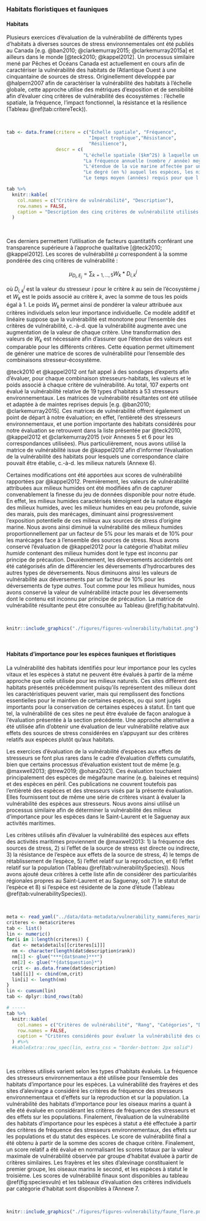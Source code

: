 ### Habitats floristiques et fauniques

#### Habitats

Plusieurs exercices d’évaluation de la vulnérabilité de différents types d’habitats à diverses sources de stress environnementales ont été publiés au Canada [e.g. @ban2010; @clarkemurray2015; @clarkemurray2015a] et ailleurs dans le monde [@teck2010; @kappel2012]. Un processus similaire mené par Pêches et Océans Canada est actuellement en cours afin de caractériser la vulnérabilité des habitats de l’Atlantique Ouest à une cinquantaine de sources de stress. Originellement développée par @halpern2007 afin de caractériser la vulnérabilité des habitats à l'échelle globale, cette approche utilise des métriques d’exposition et de sensibilité afin d'évaluer cinq critères de vulnérabilité des écosystèmes : l’échelle spatiale, la fréquence, l’impact fonctionnel, la résistance et la résilience (Tableau \@ref(tab:critereTeck)).

<br/>

```r
tab <- data.frame(critere = c("Échelle spatiale", "Fréquence",
                              "Impact trophique","Résistance",
                              "Résilience"),
                  descr = c(
                            "L'échelle spatiale ($km^2$) à laquelle un stresseur affecte un habitat directement et indirectement",
                            "La fréquence annuelle (nombre / année) moyenne d'un stresseur à une localisation particulière au sein d'une région",
                            "L'étendue de la vie marine affectée par un stresseur au sein d'un écosystème et d'une région donnée (c.-à-d. une ou plusieurs espèces, un ou plusieurs niveaux trophiques, ou un écosystème entier)",
                            "Le degré (en %) auquel les espèces, les niveaux trophiques, ou l'état naturel d'un écosystème entier est affecté par le stresseur",
                            "Le temps moyen (années) requis pour que l'espèce, le niveau trophique, ou la communauté entière affecté retourne à son état naturel suite à la perturbation causée par le stresseur"))

tab %>%
  knitr::kable(
    col.names = c("Critère de vulnérabilité", "Description"),
    row.names = FALSE,
    caption = "Description des cinq critères de vulnérabilité utilisés pour évaluer la vulnérabilité relative des habitats à chaque stresseur [adapté de @teck2010]"
  )
```

<br/>

Ces derniers permettent l’utilisation de facteurs quantitatifs conférant une transparence supérieure à l’approche qualitative [@teck2010; @kappel2012]. Les scores de vulnérabilité $\mu$ correspondent à la somme pondérée des cinq critères de vulnérabilité :

$$\mu_{D_i,E_j} = \sum_{k = 1,...,5} W_k * D^j_{i,k}$$

où $D^j_{i,k}$ est la valeur du stresseur $i$ pour le critère $k$ au sein de l’écosystème $j$ et $W_k$ est le poids associé au critère $k$, avec la somme de tous les poids égal à 1. Le poids $W_k$ permet ainsi de pondérer la valeur attribuée aux critères individuels selon leur importance individuelle. Ce modèle additif et linéaire suppose que la vulnérabilité est monotone pour l’ensemble des critères de vulnérabilité, c.-à-d. que la vulnérabilité augmente avec une augmentation de la valeur de chaque critère. Une transformation des valeurs de $W_k$ est nécessaire afin d’assurer que l’étendue des valeurs est comparable pour les différents critères. Cette équation permet ultimement de générer une matrice de scores de vulnérabilité pour l’ensemble des combinaisons stresseur-écosystème.

@teck2010 et @kappel2012 ont fait appel à des sondages d'experts afin d'évaluer, pour chaque combinaison stresseurs-habitats, les valeurs et le poids associé à chaque critère de vulnérabilité. Au total, 107 experts ont évalué la vulnérabilité relative de 19 types d'habitats à 53 stresseurs environnementaux. Les matrices de vulnérabilité résultantes ont été utilisée et adaptée à de maintes reprises depuis [e.g. @ban2010; @clarkemurray2015]. Ces matrices de vulnérabilité offrent également un point de départ à notre évaluation; en effet, l'entièreté des stresseurs environnementaux, et une portion importante des habitats considérés pour notre évaluation se retrouvent dans la liste présentée par @teck2010, @kappel2012 et @clarkemurray2015 (voir Annexes 5 et 6 pour les correspondances utilisées). Plus particulièrement, nous avons utilisé la matrice de vulnérabilité issue de @kappel2012 afin d’informer l’évaluation de la vulnérabilité des habitats pour lesquels une correspondance claire pouvait être établie, c.-à-d. les milieux naturels (Annexe 6).

<!-- TODO: Faire vérifier la correspondance des habitats -->
<!-- TODO: Vérifier numéros des annexes -->
<!-- TODO: Validation par des experts -->
<!-- Il demeure toutefois important de mentionner que les valeurs de vulnérabilité constituant ces matrices diffèrent généralement d'une région à l'autre. À cet égard, nous avons fait réviser les valeurs de vulnérabilités utilisées par des experts. -->

Certaines modifications ont été apportées aux scores de vulnérabilité rapportées par @kappel2012. Premièrement, les valeurs de vulnérabilité attribuées aux milieux humides ont été modifiées afin de capturer convenablement la finesse du jeu de données disponible pour notre étude. En effet, les milieux humides caractérisés témoignent de la nature étagée des milieux humides, avec les milieux humides en eau peu profonde, suivie des marais, puis des marécages, diminuant ainsi progressivement l'exposition potentielle de ces milieux aux sources de stress d'origine marine. Nous avons ainsi diminué la vulnérabilité des milieux humides proportionnellement par un facteur de 5% pour les marais et de 10% pour les marécages face à l'ensemble des sources de stress. Nous avons conservé l'évaluation de @kappel2012 pour la catégorie d'habitat *milieu humide* contenant des milieux humides dont le type est inconnu par principe de précaution. Deuxièmement, les déversements accidentels ont été catégorisés afin de différencier les déversements d'hydrocarbures des autres types de déversements. Nous diminuons ainsi les valeurs de vulnérabilité aux déversements par un facteur de 10% pour les déversements de type *autres*. Tout comme pour les milieux humides, nous avons conservé la valeur de vulnérabilité intacte pour les déversements dont le contenu est inconnu par principe de précaution. La matrice de vulnérabilité résultante peut être consultée au Tableau \@ref(fig:habitatvuln).

<br/>

```r
knitr::include_graphics("./figures/figures-vulnerability/habitat.png")
```


<br/>


#### Habitats d'importance pour les espèces fauniques et floristiques

La vulnérabilité des habitats identifiés pour leur importance pour les cycles vitaux et les espèces à statut ne peuvent être évalués à partir de la même approche que celle utilisée pour les milieux naturels. Ces sites diffèrent des habitats présentés précédemment puisqu'ils représentent des milieux dont les caractéristiques peuvent varier, mais qui remplissent des fonctions essentielles pour le maintien de certaines espèces, ou qui sont jugés importants pour la conservation de certaines espèces à statut. En tant que tel, la vulnérabilité de ces sites ne peut être évaluée de façon analogue à l'évaluation présentée à la section précédente. Une approche alternative a été utilisée afin d'obtenir une évaluation de leur vulnérabilité relative aux effets des sources de stress considérées en s'appuyant sur des critères relatifs aux espèces plutôt qu'aux habitats.

Les exercices d’évaluation de la vulnérabilité d’espèces aux effets de stresseurs se font plus rares dans le cadre d’évaluation d’effets cumulatifs, bien que certains processus d’évaluation existent tout de même [e.g. @maxwell2013; @trew2019; @ohara2021]. Ces évaluation touchaient principalement des espèces de mégafaune marine (e.g. baleines et requins) et des espèces en péril. Ces publications ne couvrent toutefois pas l’entièreté des espèces et des stresseurs visés par la présente évaluation. Elles fournissent tout de même une série de critères visant à évaluer la vulnérabilité des espèces aux stresseurs. Nous avons ainsi utilisé un processus similaire afin de déterminer la vulnérabilité des milieux d'importance pour les espèces dans le Saint-Laurent et le Saguenay aux activités maritimes.

Les critères utilisés afin d’évaluer la vulnérabilité des espèces aux effets des activités maritimes proviennent de @maxwell2013: 1) la fréquence des sources de stress, 2) si l’effet de la source de stress est directe ou indirecte, 3) la résistance de l’espèce aux effets de la source de stress, 4) le temps de rétablissement de l’espèce, 5) l’effet relatif sur la reproduction, et 6) l’effet relatif sur la population (Tableau \@ref(tab:vulnerabilitySpecies)). Nous avons ajouté deux critères à cette liste afin de considérer des particularités régionales propres au Saint-Laurent et au Saguenay, soit 7) le statut de l’espèce et 8) si l’espèce est résidente de la zone d'étude (Tableau \@ref(tab:vulnerabilitySpecies)).

<br/>

```r
meta <- read_yaml("../data/data-metadata/vulnerability_mammiferes_marins.yml")
criteres <- meta$criteres
tab <- list()
lin <- numeric()
for(i in 1:length(criteres)) {
  dat <- meta$details[[criteres[i]]]
  nm <- character(length(dat$description$rank))
  nm[1] <- glue("***{dat$name}***")
  nm[2] <- glue("*{dat$question}*")
  crit <- as.data.frame(dat$description)
  tab[[i]] <- cbind(nm,crit)
  lin[i] <- length(nm)
}
lin <- cumsum(lin)
tab <- dplyr::bind_rows(tab)

# -----
tab %>%
  knitr::kable(
    col.names = c("Critères de vulnérabilité", "Rang", "Catégories", "Description", "Exemples"),
    row.names = FALSE,
    caption = "Critères considérés pour évaluer la vulnérabilité des composantes valorisées relatives au espèces -- *i.e.* milieux d'importance pour les cycles de vie, les espèces à statut et les mammifères marins -- aux sources de stress considérées pour l'évaluation des effets cumulatifs des activités maritimes dans le Saint-Laurent et le Saguenay. Les critères ont été adaptés de @maxwell2013, auxquels ont été ajoutés les critères de statut et de résidence des espèces afin de des particularités régionales propres au Saint-Laurent et au Saguenay. "
  ) #%>%
  #kableExtra::row_spec(lin, extra_css = "border-bottom: 2px solid")
```

<br/>

Les critères utilisés varient selon les types d'habitats évalués. La fréquence des stresseurs environnementaux a été utilisée pour l'ensemble des habitats d'importance pour les espèces. La vulnérabilité des frayères et des sites d'alevinage a considéré les critères de fréquence des stresseurs environnementaux et d'effets sur la reproduction et sur la population. La vulnérabilité des habitats d'importance pour les oiseaux marins a quant à elle été évaluée en  considérant les critères de fréquence des stresseurs et des effets sur les populations. Finalement, l'évaluation de la vulnérabilité des habitats d'importance pour les espèces à statut a été effectuée à partir des critères de fréquence des stresseurs environnementaux, des effets sur les populations et du statut des espèces. Le score de vulnérabilité final a été obtenu à partir de la somme des scores de chaque critère. Finalement, un score relatif a été évalué en normalisant les scores totaux par la valeur maximale de vulnérabilité observée par groupe d'habitat évaluée à partir de critères similaires. Les frayères et les sites d'alevinage constituaient le premier groupe, les oiseaux marins le second, et les espèces à statut le troisième. Les scores de vulnérabilité finaux sont disponibles au tableau \@ref(fig:speciesvuln) et les tableaux d'évaluation des critères individuels par catégorie d'habitat sont disponibles à l'Annexe 7.

<br/>

```r
knitr::include_graphics("./figures/figures-vulnerability/faune_flore.png")
```


<br/>

<!--
Tairova, Z., Frantzen, M., Mosbech, A., Arukwe, A., and Gustavson, K. 2019. Effects of water accommodated fraction of physically and chemically dispersed heavy fuel oil on beach spawning capelin (Mallotus villosus). Mar. Environ. Res. 147: 62-71.

Fish were considered aggregated if they were a schooling species (e.g. Silversides [Atherinopsidae]); a shoaling species (e.g. Cod [Gadidae]); formed feeding aggregations (e.g. Hagfish [Myxinidae]); exhibited mass spawning (e.g. Capelin [Osmeridae]; or congregate for seasonal spawning migrations (e.g. American eel [Anguillidae]).

Ça veut dire que la vulnérabilité augmente dans les endroits où il y a une aggrégation des individus d'une population pour des activités comme la reproduction et l'alimentation.

-->
